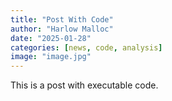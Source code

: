```yaml
---
title: "Post With Code"
author: "Harlow Malloc"
date: "2025-01-28"
categories: [news, code, analysis]
image: "image.jpg"
---
```


This is a post with executable code.
